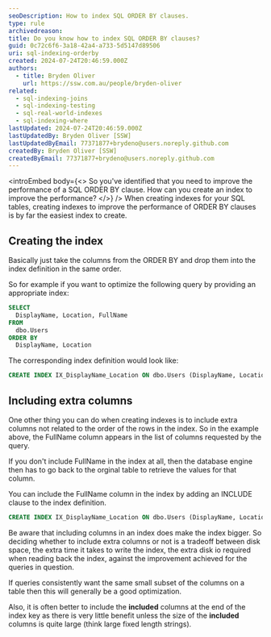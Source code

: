 ```yaml
---
seoDescription: How to index SQL ORDER BY clauses.
type: rule
archivedreason:
title: Do you know how to index SQL ORDER BY clauses?
guid: 0c72c6f6-3a18-42a4-a733-5d5147d89506
uri: sql-indexing-orderby
created: 2024-07-24T20:46:59.000Z
authors:
  - title: Bryden Oliver
    url: https://ssw.com.au/people/bryden-oliver
related:
  - sql-indexing-joins
  - sql-indexing-testing
  - sql-real-world-indexes
  - sql-indexing-where
lastUpdated: 2024-07-24T20:46:59.000Z
lastUpdatedBy: Bryden Oliver [SSW]
lastUpdatedByEmail: 77371877+brydeno@users.noreply.github.com
createdBy: Bryden Oliver [SSW]
createdByEmail: 77371877+brydeno@users.noreply.github.com
---
```


<introEmbed
  body={<>
So you've identified that you need to improve the performance of a SQL ORDER BY clause. How can you create an index to improve the performance?
  </>}
/>
When creating indexes for your SQL tables, creating indexes to improve the performance of ORDER BY clauses is by far the easiest index to create.

## Creating the index

Basically just take the columns from the ORDER BY and drop them into the index definition in the same order.

So for example if you want to optimize the following query by providing an appropriate index:

```sql
SELECT
  DisplayName, Location, FullName
FROM
  dbo.Users
ORDER BY
  DisplayName, Location
```

The corresponding index definition would look like:

```sql
CREATE INDEX IX_DisplayName_Location ON dbo.Users (DisplayName, Location)
```

## Including extra columns

One other thing you can do when creating indexes is to include extra columns not related to the order of the rows in the index. So in the example above, the FullName column appears in the list of columns requested by the query.

If you don't include FullName in the index at all, then the database engine then has to go back to the orginal table to retrieve the values for that column.

You can include the FullName column in the index by adding an INCLUDE clause to the index definition.

```sql
CREATE INDEX IX_DisplayName_Location ON dbo.Users (DisplayName, Location) INCLUDE (FullName)
```

Be aware that including columns in an index does make the index bigger. So deciding whether to include extra columns or not is a tradeoff between disk space, the extra time it takes to write the index, the extra disk io required when reading back the index, against the improvement achieved for the queries in question.

If queries consistently want the same small subset of the columns on a table then this will generally be a good optimization.

Also, it is often better to include the **included** columns at the end of the index key as there is very little benefit unless the size of the **included** columns is quite large (think large fixed length strings).
